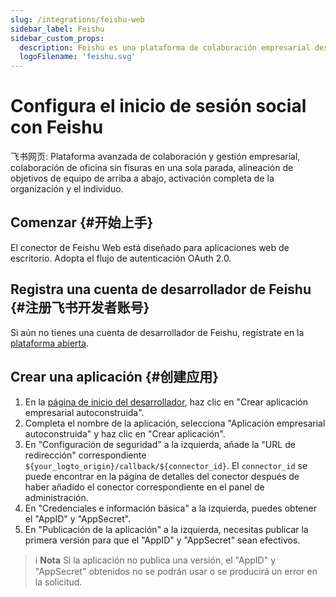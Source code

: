 ```yaml
---
slug: /integrations/feishu-web
sidebar_label: Feishu
sidebar_custom_props:
  description: Feishu es una plataforma de colaboración empresarial desarrollada por ByteDance.
  logoFilename: 'feishu.svg'
---
```



# Configura el inicio de sesión social con Feishu

飞书网页: Plataforma avanzada de colaboración y gestión empresarial, colaboración de oficina sin fisuras en una sola parada, alineación de objetivos de equipo de arriba a abajo, activación completa de la organización y el individuo.

<GuideTip />

## Comenzar \{#开始上手}

El conector de Feishu Web está diseñado para aplicaciones web de escritorio. Adopta el flujo de autenticación OAuth 2.0.

## Registra una cuenta de desarrollador de Feishu \{#注册飞书开发者账号}

Si aún no tienes una cuenta de desarrollador de Feishu, regístrate en la [plataforma abierta](https://open.feishu.cn/?lang=zh-CN).

## Crear una aplicación \{#创建应用}

1. En la [página de inicio del desarrollador](https://open.feishu.cn/app?lang=zh-CN), haz clic en "Crear aplicación empresarial autoconstruida".
2. Completa el nombre de la aplicación, selecciona "Aplicación empresarial autoconstruida" y haz clic en "Crear aplicación".
3. En "Configuración de seguridad" a la izquierda, añade la "URL de redirección" correspondiente `${your_logto_origin}/callback/${connector_id}`. El `connector_id` se puede encontrar en la página de detalles del conector después de haber añadido el conector correspondiente en el panel de administración.
4. En "Credenciales e información básica" a la izquierda, puedes obtener el "AppID" y "AppSecret".
5. En "Publicación de la aplicación" a la izquierda, necesitas publicar la primera versión para que el "AppID" y "AppSecret" sean efectivos.

> ℹ️ **Nota**
> Si la aplicación no publica una versión, el "AppID" y "AppSecret" obtenidos no se podrán usar o se producirá un error en la solicitud.
